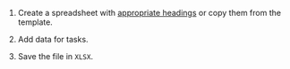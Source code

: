 1. Create a spreadsheet with [appropriate headings](#structure) or copy them from the template.

1. Add data for tasks.

1. Save the file in `XLSX`.